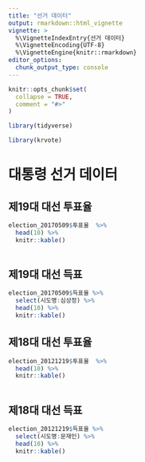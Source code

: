 ```yaml
---
title: "선거 데이터"
output: rmarkdown::html_vignette
vignette: >
  %\VignetteIndexEntry{선거 데이터}
  %\VignetteEncoding{UTF-8}
  %\VignetteEngine{knitr::rmarkdown}
editor_options: 
  chunk_output_type: console
---
```


```r
knitr::opts_chunk$set(
  collapse = TRUE,
  comment = "#>"
)

library(tidyverse)
```

```r
library(krvote)
```

# 대통령 선거 데이터

## 제19대 대선 투표율

```r

election_20170509$투표율  %>% 
  head(10) %>% 
  knitr::kable()
  
```

## 제19대 대선 득표

```r

election_20170509$득표율 %>% 
  select(시도명:심상정) %>% 
  head(10) %>% 
  knitr::kable()

```

## 제18대 대선 투표율

```r

election_20121219$투표율  %>% 
  head(10) %>% 
  knitr::kable()
  
```

## 제18대 대선 득표

```r

election_20121219$득표율 %>% 
  select(시도명:문재인) %>% 
  head(10) %>% 
  knitr::kable()

```
